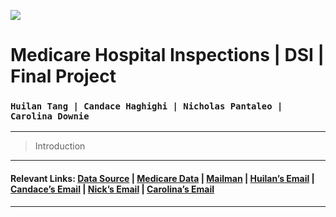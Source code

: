 <br>
<br>
  
![](http://www.columbia.edu/~sw2206/cu_mailman_logo.png)  

  
# **Medicare Hospital Inspections | DSI | Final Project**


### `Huilan Tang | Candace Haghighi | Nicholas Pantaleo | Carolina Downie`


***

> Introduction

***

#### Relevant Links: [Data Source](https://data.medicare.gov/Hospital-Compare/Hospital-General-Information/xubh-q36u) | [Medicare Data](https://data.medicare.gov) | [Mailman](https://www.mailman.columbia.edu/) | [Huilan's Email](mailto:ht2448@cumc.columbia.edu) | [Candace's Email](mailto:cbh2134@cumc.columbia.edu) | [Nick's Email](mailto:np2582@cumc.columbia.edu) | [Carolina's Email](mailto:cgd2137@cumc.columbia.edu)

***

<br>
<br>